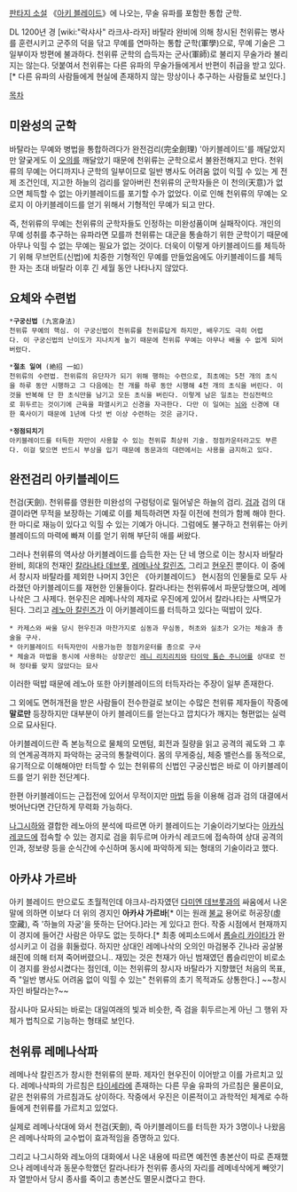 {{{+1 天位流}}}

[[판타지 소설]] 《[[아키 블레이드]]》에 나오는, 무술 유파를 포함한 통합 군학.

DL 1200년 경 [wiki:"락샤사" 라크샤-라자] 바탈라 완비에 의해 창시된 천위류는 병사를 훈련시키고 군주의 덕을 닦고 무예를 연마하는 통합 군학(軍學)으로, 무예 기술은 그 일부이자 방편에 불과하다. 천위류 군학의 습득자는 군사(軍師)로 불리지 무술가라 불리지는 않는다. 덧붙여서 천위류는 다른 유파의 무술가들에게서 반편이 취급을 받고 있다.[* 다른 유파의 사람들에게 현실에 존재하지 않는 망상이나 추구하는 사람들로 보인다.]

[[목차]]
== 미완성의 군학 ==
바탈라는 무예와 병법을 통합하려다가 완전검리(完全劍理) '아키블레이드'를 깨달았지만 얄궂게도 이 [[오의]]를 깨달았기 때문에 천위류는 군학으로서 불완전해지고 만다. 천위류의 무예는 어디까지나 군학의 일부이므로 일반 병사도 어려움 없이 익힐 수 있는 게 전제 조건인데, 지고한 하늘의 검리를 알아버린 천위류의 군학자들은 이 천의(天意)가 없으면 체득할 수 없는 아키블레이드를 포기할 수가 없었다. 이로 인해 천위류의 무예는 오로지 이 아키블레이드를 얻기 위해서 기형적인 무예가 되고 만다.

즉, 천위류의 무예는 천위류의 군학자들도 인정하는 미완성품이며 실패작이다. 개인의 무예 성취를 추구하는 유파라면 모를까 천위류는 대군을 통솔하기 위한 군학이기 때문에 아무나 익힐 수 없는 무예는 필요가 없는 것이다. 더욱이 이렇게 아키블레이드를 체득하기 위해 무브먼트(신법)에 치중한 기형적인 무예를 만들었음에도 아키블레이드를 체득한 자는 초대 바탈라 이후 긴 세월 동안 나타나지 않았다.

== 요체와 수련법 ==
 *'''구궁신법''' (九宮身法)
 천위류 무예의 핵심. 이 구궁신법이 천위류를 천위류답게 하지만, 배우기도 극히 어렵다. 이 구궁신법의 난이도가 지나치게 높기 때문에 천위류 무예는 아무나 배울 수 없게 되어버렸다.

 *'''절초 일여''' (絶招 一如)
 천위류의 수련법. 천위류의 유단자가 되기 위해 행하는 수련으로, 최초에는 5천 개의 초식을 하루 동안 시행하고 그 다음에는 천 개를 하루 동안 시행해 4천 개의 초식을 버린다. 이것을 반복해 단 한 초식만을 남기고 모든 초식을 버린다. 이렇게 남은 일초는 전심전력으로 휘두르는 것이기에 근육을 파열시키고 신경을 자극한다. 다만 이 일여는 [[뇌]]와 신경에 대한 혹사이기 때문에 1년에 다섯 번 이상 수련하는 것은 금기다.

 *'''정점되치기'''
 아키블레이드를 터득한 자만이 사용할 수 있는 천위류 최상위 기술. 정점카운터라고도 부른다. 이걸 맞으면 반드시 부상을 입기 때문에 동문과의 대련에서는 사용을 금지하고 있다.

== 완전검리 아키블레이드 ==
천검(天劍). 천위류를 영원한 미완성의 구렁텅이로 밀어넣은 하늘의 검리. [[검]]과 검의 대결이라면 무적을 보장하는 기예로 이를 체득하려면 자질 이전에 천의가 함께 해야 한다. 한 마디로 재능이 있다고 익힐 수 있는 기예가 아니다. 그럼에도 불구하고 천위류는 아키블레이드의 마력에 빠져 이를 얻기 위해 부단히 애를 써왔다.

그러나 천위류의 역사상 아키블레이드를 습득한 자는 단 네 명으로 이는 창시자 바탈라 완비, 희대의 천재인 [[칼라나타 데브롯]], [[레메나삭 칼린즈]], 그리고 [[현우진]] 뿐이다. 이 중에서 창시자 바탈라를 제외한 나머지 3인은 《아키블레이드》 현시점의 인물들로 모두 사라졌던 아키블레이드를 재현한 인물들이다. 칼라나타는 천위류에서 파문당했으며, 레메나삭은 그 사제다. 현우진은 레메나삭의 제자로 우진에게 있어서 칼라나타는 사백모가 된다.
그리고 [[레노아 칼린즈]]가 이 아키블레이드를 터득하고 있다는 떡밥이 있다. 
 * 카제스와 싸울 당시 현우진과 마찬가지로 심동과 무심동, 허초와 실초가 오가는 체술과 총술을 구사.
 * 아키블레이드 터득자만이 사용가능한 정점카운터를 총으로 구사
 * 체술과 마법을 동시에 사용하는 상장군인 [[레니 리치리치]]와 [[타이악 톰슨 주니어]]를 상대로 전혀 정타를 맞지 않았다는 묘사
이러한 떡밥 때문에 레노아 또한 아키블레이드의 터득자라는 주장이 일부 존재한다.

그 외에도 면허개전을 받은 사람들이 전수한걸로 보이는 수많은 천위류 제자들이 작중에 '''말로만''' 등장하지만 대부분이 아키 블레이드를 얻는다고 깝치다가 깨지는 형편없는 실력으로 묘사된다.

아키블레이드란 즉 본능적으로 물체의 모멘텀, 회전과 질량을 읽고 공격의 궤도와 그 후의 연계공격까지 파악하는 궁극의 통찰력이다. 몸의 무게중심, 체중 밸런스를 동적으로, 유기적으로 이해해야만 터득할 수 있는 천위류의 신법인 구궁신법은 바로 이 아키블레이드를 얻기 위한 전단계다.

한편 아키블레이드는 근접전에 있어서 무적이지만 [[마법]] 등을 이용해 검과 검의 대결에서 벗어난다면 간단하게 무력화 가능하다.

[[나그시하]]와 결합한 레노아의 분석에 따르면 아키 블레이드는 기술이라기보다는 [[아카식 레코드]]에 접속할 수 있는 경지로 검을 휘두르며 아카식 레코드에 접속하여 상대 공격의 인과, 정보량 등을 순식간에 수신하며 동시에 파악하게 되는 형태의 기술이라고 했다.

== 아카샤 가르바 ==
아키 블레이드 만으로도 초월적인데 야크샤-라자였던 [[다미엔 데브롯]]과의 싸움에서 나온 말에 의하면 이보다 더 위의 경지인 '''아카샤 가르바'''[* 이는 원래 [[불교]] 용어로 허공장(虛空藏), 즉 '하늘의 자궁'을 뜻하는 단어다.]라는 게 있다고 한다. 작중 시점에서 현재까지 이 경지에 들어간 사람은 아무도 없는 듯하다.[* 최종 에피소드에서 [[롭슬리 카이타]]가 완성시키고 이 검을 휘둘렀다. 하지만 상대인 레메나삭의 오의인 마검봉주 긴나라 공살봉쇄진에 의해 터져 죽어버렸으니.. 재밌는 것은 천재가 아닌 범재였던 롭슬리만이 비로소 이 경지를 완성시켰다는 점인데, 이는 천위류의 창시자 바탈라가 지향했던 처음의 목표, 즉 "일반 병사도 어려움 없이 익힐 수 있는" 천위류의 초기 목적과도 상통한다.] ~~창시자인 바탈라는?~~

잠시나마 묘사되는 바로는 대일여래의 빛과 비슷한, 즉 검을 휘두르는게 아닌 그 행위 자체가 법칙으로 기능하는 형태로 보인다.

== 천위류 레메나삭파 ==
레메나삭 칼린즈가 창시한 천위류의 분파. 제자인 현우진이 이어받고 이를 가르치고 있다. 레메나삭파의 가르침은 [[타이세라]]에 존재하는 다른 무술 유파의 가르침은 물론이요, 같은 천위류의 가르침과도 상이하다. 작중에서 우진은 이론적이고 과학적인 체계로 수하들에게 천위류를 가르치고 있었다.

실제로 레메나삭대에 와서 천검(天劍), 즉 아키블레이드를 터득한 자가 3명이나 나왔음은 레메나삭파의 교수법이 효과적임을 증명하고 있다.

그리고 나그시하와 레노아의 대화에서 나온 내용에 따르면 예전엔 총본산이 따로 존재했으나 레메네삭과 동문수학했던 칼라나타가 천위류 종사의 자리를 레메네삭에게 빼앗기자 열받아서 당시 종사를 죽이고 총본산도 멸문시켰다고 한다.

